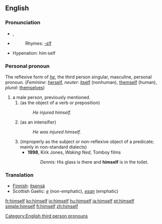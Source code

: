 ==English==

{{rank|being|day|through|116|himself|go|how|long}}

===Pronunciation===
*{{IPA|/hɪmˈsɛlf/}}, {{SAMPA|/hIm"sElf/}}
*{{audio|en-us-himself.ogg|Audio (US)}}
*:Rhymes: [[Rhymes:English:-ɛlf|-ɛlf]]
*Hypenation: him&middot;self

===Personal pronoun===
[[Category:English third person pronouns]]
The reflexive form of ''[[he]]'', the third person singular, masculine, personal pronoun. (''Feminine'': [[herself]], ''neuter'': [[itself]] (nonhuman), [[themself]] (human), ''plural'': [[themselves]])

#a male person, previously mentioned.
##(as the object of a verb or preposition)
##:''He injured himself.''
##(as an intensifier)
##:''He was injured himself.''
##(improperly as the subject or non-reflexive object of a predicate; mainly in non-standard dialects)
##*'''1998''', Kirk Jones, ''Waking Ned'', Tomboy films
##*:''Dennis:'' His glass is there and '''himself''' is in the toilet.

===Translation===
*[[Finnish]]: [[itsensä]]
*Scottish Gaelic: ''[[e]]'' (non-emphatic), ''[[esan]]'' (emphatic)

[[fr:himself]]
[[ko:himself]]
[[io:himself]]
[[hu:himself]]
[[ja:himself]]
[[pt:himself]]
[[simple:himself]]
[[fi:himself]]
[[zh:himself]]